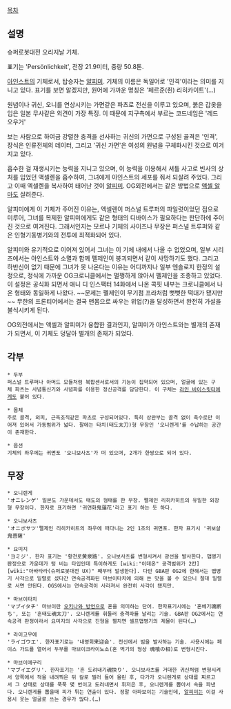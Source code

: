 [[목차]]

== 설명 ==
슈퍼로봇대전 오리지날 기체.

표기는 'Persönlichkeit', 전장 21.9미터, 중량 50.8톤. 

[[아인스트]]의 기체로서, 탑승자는 [[알피미]]. 기체의 이름은 독일어로 '인격'이라는 의미를 지니고 있다. 표기를 보면 알겠지만, 원어에 가까운 명칭은 '페르준(죈) 리히카이트'(…)

원념이나 귀신, 오니를 연상시키는 가면같은 파츠로 전신을 이루고 있으며, 붉은 갑옷을 입은 일본 무사같은 외견이 가장 특징. 이 때문에 지구측에서 부르는 코드네임은 '레드 오우거'

보는 사람으로 하여금 강렬한 충격을 선사하는 귀신의 가면으로 구성된 골격은 '인격', 장식은 인류전체의 데이터, 그리고 '귀신 가면'은 여성의 원념을 구체화시킨 것으로 여겨지고 있다.

흡수한 걸 재생시키는 능력을 지니고 있으며, 이 능력을 이용해서 셔틀 사고로 빈사의 상처를 입었던 액셀렌을 흡수하여, 그녀에게 아인스트의 세포를 줘서 되살려 주었다. 그리고 이때 엑셀렌을 복사하여 태어난 것이 [[알피미]]. OG외전에서는 같은 방법으로 [[액셀 알마]]도 살려준다.

알피미에게 이 기체가 주어진 이유는, 엑셀렌이 퍼스널 트루퍼의 파일럿이었던 점으로 미루어, 그녀를 복제한 알피미에게도 같은 형태의 디바이스가 필요하다는 판단하에 주어진 것으로 여겨진다. 그래서인지는 모르나 기체의 사이즈나 무장은 퍼스널 트루퍼와 같은 인형기동병기와의 전투에 최적화되어 있다.

알피미와 유기적으로 이어져 있어서 그녀는 이 기체 내에서 나올 수 없었으며, 일부 시리즈에서는 아인스트와 소멸과 함께 펠제인이 붕괴되면서 같이 사망하기도 했다. 그리고 하반신이 없기 때문에 그녀가 못 나온다는 이유는 어디까지나 일부 엔솔로지 한정의 설정으로, 정식에 가까운 OG크로니클에서는 멀쩡하게 앉아서 펠제인을 조종하고 있었다. 이 설정은 공식화 되면서 애니 디 인스팩터 14화에서 나온 콕핏 내부는 크로니클에서 나온 형태와 동일하게 나왔다. ~~문제는 펠제인이 무기점 프라처럼 뻣뻣한 떡대가 됐지만~~ 무한의 프론티어에서는 결국 맨몸으로 싸우는 위업(?)을 달성하면서 완전히 가설을 불식시키게 된다.

OG외전에서는 액셀과 알피미가 융합한 결과인지, 알피미가 아인스트와는 별개의 존재가 되면서, 이 기체도 덩달아 별개의 존재가 되었다.

== 각부 ==
 * 두부
 퍼스널 트루퍼나 아머드 모듈처럼 복합센서로서의 기능이 집약되어 있으며, 얼굴에 있는 구체 파츠는 사념통신기와 사념파를 이용한 정신공격를 담당한다. 이 구체는 [[라인 바이스릿터]]에게도 붙어 있다.

 * 몸체
 주로 골격, 외피, 근육조직같은 파츠로 구성되어있다. 특히 상완부는 골격 없이 촉수로만 이어져 있어서 가동범위가 넓다. 팔에는 타치(태도太刀)형 무장인 '오니렌게'를 수납하는 공간이 존재한다.

 * 옵션
 기체의 좌우에는 귀면포 '오니보사츠'가 떠 있으며, 2개가 한쌍으로 되어 있다.

== 무장 ==
{{{#!html
<iframe width="560" height="315" src="http://www.youtube.com/embed/zt2I5ge8hu0" frameborder="0" allowfullscreen></iframe>
}}}

 * 오니렌게
 'オニレンゲ' 일본도 가운데서도 태도의 형태를 한 무장. 펠제인 리히카히트의 유일한 외장형 무장이다. 한자로 표기하면 '귀연화鬼蓮花'라고 표기 하는 듯 하다.

 * 오니보사츠
 'オニボサツ'펠제인 리히카히트의 좌우에 떠다니는 2인 1조의 귀면포. 한자 표기시 '귀보살鬼菩薩'

 * 요미지
 'ヨミジ'. 한자 표기는 '황천로黄泉路'. 오니보사츠를 변형시켜서 광선을 발사한다. 맵병기판정으로 가운데가 텅 비는 타입인데 특이하게도 [wiki:"이데온" 공격범위가 2칸][wiki:"아바타라(슈퍼로봇대전 UX)" 째부터 발생한다]. 다만 GBA판 OG2에 한해서는 맵병기 사각으로 일렬로 섰다간 연속공격화된 마브이타치에 의해 쓴 맛을 볼 수 있으니 절대 일렬로 서면 안된다. OGS에서는 연속공격이 사라져서 완전히 사각이 됐지만.

 * 마브이타치
 'マブイタチ' 마브이란 [[오키나와 방언]]으로 혼을 의미하는 단어. 한자표기시에는 '혼베기魂断ち', 또는 '혼태도魂太刀'. 오니렌게를 휘둘러 충격파를 날리는 기술. GBA판 OG2에서는 연속공격 판정이라서 요미지의 사각으로 진형을 펼치면 셀프맵병기의 제물이 된다(…)

 * 라이고우에
 'ライゴウエ'. 한자표기로는 '내영회来迎会'. 전신에서 빔을 발사하는 기술. 사용시에는 페이스 가드를 열어서 두부를 마브이크라이노소(혼 먹기의 형상 魂喰の相)로 변형시킨다. 

 * 마브이에구리
 'マブイエグリ'. 한자표기는 '혼 도려내기魂抉り'. 오니보사츠를 거대한 귀신처럼 변형시켜서 양쪽에서 적을 내려찍은 뒤 칼로 찔러 들어 올린 후, 다가가 오니렌게로 상대를 찌르고서 그 상태로 상대를 푹푹 몇 번이고 도려내면서 휘저은 후, 오니렌게를 뽑아서 속을 파낸다. 오니렌게를 뽑을때 피가 튀는 연출이 있다. 정말 아파보이는 기술인데, [[알피미]]는 이걸 사용시 웃는 얼굴로 쓰는 경우가 많다.(…)
